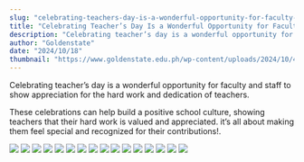 ```yaml
---
slug: "celebrating-teachers-day-is-a-wonderful-opportunity-for-faculty-and-staff"
title: "Celebrating Teacher’s Day Is a Wonderful Opportunity for Faculty and Staff"
description: "Celebrating teacher’s day is a wonderful opportunity for faculty and staff to show appreciation for..."
author: "Goldenstate"
date: "2024/10/18"
thumbnail: "https://www.goldenstate.edu.ph/wp-content/uploads/2024/10/462423719_952151373623354_1001624336020474889_n.jpg"
---
```


Celebrating teacher’s day is a wonderful opportunity for faculty and staff to show appreciation for the hard work and dedication of teachers.

These celebrations can help build a positive school culture, showing teachers that their hard work is valued and appreciated. it’s all about making them feel special and recognized for their contributions!.

![](https://www.goldenstate.edu.ph/wp-content/uploads/2024/10/462300411_952149233623568_988047435852274536_n.jpg)
![](https://www.goldenstate.edu.ph/wp-content/uploads/2024/10/462313513_952150400290118_1556714350937986891_n.jpg)
![](https://www.goldenstate.edu.ph/wp-content/uploads/2024/10/462365862_952149240290234_823441475640801736_n.jpg)
![](https://www.goldenstate.edu.ph/wp-content/uploads/2024/10/462423535_952149730290185_8039877498373539523_n.jpg)
![](https://www.goldenstate.edu.ph/wp-content/uploads/2024/10/462423719_952151373623354_1001624336020474889_n.jpg)
![](https://www.goldenstate.edu.ph/wp-content/uploads/2024/10/462318248_952150970290061_6207890086252018210_n.jpg)
![](https://www.goldenstate.edu.ph/wp-content/uploads/2024/10/462366342_952151030290055_587088961199541123_n.jpg)
![](https://www.goldenstate.edu.ph/wp-content/uploads/2024/10/462367381_952149976956827_3169509218986435562_n.jpg)
![](https://www.goldenstate.edu.ph/wp-content/uploads/2024/10/462368066_952151706956654_6831692122534373490_n.jpg)
![](https://www.goldenstate.edu.ph/wp-content/uploads/2024/10/462455681_952150583623433_1767854007365384208_n.jpg)
![](https://www.goldenstate.edu.ph/wp-content/uploads/2024/10/462456188_952150180290140_1154068716346809286_n.jpg)
![](https://www.goldenstate.edu.ph/wp-content/uploads/2024/10/462472984_952149800290178_7859083329755412316_n.jpg)
![](https://www.goldenstate.edu.ph/wp-content/uploads/2024/10/462483014_952150816956743_2187777288716325224_n.jpg)
![](https://www.goldenstate.edu.ph/wp-content/uploads/2024/10/462484947_952150713623420_1989126448533125055_n.jpg)
![](https://www.goldenstate.edu.ph/wp-content/uploads/2024/10/462492306_952151260290032_2397479763183925437_n.jpg)
![](https://www.goldenstate.edu.ph/wp-content/uploads/2024/10/462550533_952150040290154_4685768881393038609_n.jpg)